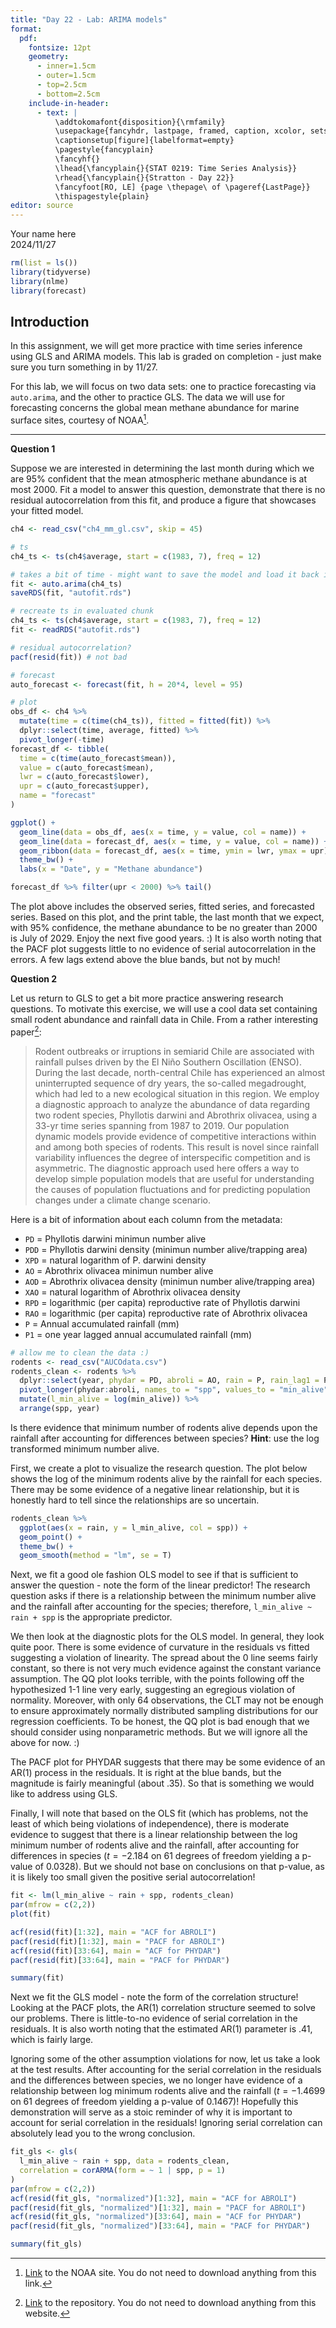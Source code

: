 ```yaml
---
title: "Day 22 - Lab: ARIMA models"
format:
  pdf:
    fontsize: 12pt
    geometry:
      - inner=1.5cm
      - outer=1.5cm
      - top=2.5cm
      - bottom=2.5cm
    include-in-header:
      - text: |
          \addtokomafont{disposition}{\rmfamily}
          \usepackage{fancyhdr, lastpage, framed, caption, xcolor, setspace}
          \captionsetup[figure]{labelformat=empty}
          \pagestyle{fancyplain}
          \fancyhf{}
          \lhead{\fancyplain{}{STAT 0219: Time Series Analysis}}
          \rhead{\fancyplain{}{Stratton - Day 22}}
          \fancyfoot[RO, LE] {page \thepage\ of \pageref{LastPage}}
          \thispagestyle{plain}
editor: source
---
```

\vspace{-3in}
\textbf{Name:} Your name here  
\textbf{Due:} 2024/11/27  
\vspace{1.5in}


```r
rm(list = ls())
library(tidyverse)
library(nlme)
library(forecast)
```

## Introduction

In this assignment, we will get more practice with time series inference using GLS and ARIMA models. This lab is graded on completion - just make sure you turn something in by 11/27. 

For this lab, we will focus on two data sets: one to practice forecasting via `auto.arima`, and the other to practice GLS. The data we will use for forecasting concerns the global mean methane abundance for marine surface sites, courtesy of NOAA[^1]. 

[^1]: [Link](https://gml.noaa.gov/ccgg/trends_ch4/) to the NOAA site. You do not need to download anything from this link. 

***

\newpage

**Question 1**

Suppose we are interested in determining the last month during which we are 95% confident that the mean atmospheric methane abundance is at most 2000. Fit a model to answer this question, demonstrate that there is no residual autocorrelation from this fit, and produce a figure that showcases your fitted model. 

```r
ch4 <- read_csv("ch4_mm_gl.csv", skip = 45)
```

```r
# ts
ch4_ts <- ts(ch4$average, start = c(1983, 7), freq = 12)

# takes a bit of time - might want to save the model and load it back in
fit <- auto.arima(ch4_ts)
saveRDS(fit, "autofit.rds")
```

```r
# recreate ts in evaluated chunk
ch4_ts <- ts(ch4$average, start = c(1983, 7), freq = 12)
fit <- readRDS("autofit.rds")

# residual autocorrelation?
pacf(resid(fit)) # not bad

# forecast
auto_forecast <- forecast(fit, h = 20*4, level = 95)

# plot
obs_df <- ch4 %>%
  mutate(time = c(time(ch4_ts)), fitted = fitted(fit)) %>%
  dplyr::select(time, average, fitted) %>%
  pivot_longer(-time)
forecast_df <- tibble(
  time = c(time(auto_forecast$mean)),
  value = c(auto_forecast$mean),
  lwr = c(auto_forecast$lower),
  upr = c(auto_forecast$upper),
  name = "forecast"
)

ggplot() + 
  geom_line(data = obs_df, aes(x = time, y = value, col = name)) +
  geom_line(data = forecast_df, aes(x = time, y = value, col = name)) +
  geom_ribbon(data = forecast_df, aes(x = time, ymin = lwr, ymax = upr), alpha = .15) +
  theme_bw() +
  labs(x = "Date", y = "Methane abundance")

forecast_df %>% filter(upr < 2000) %>% tail()
```

:::{.callout-warning icon=false appearance="simple"}
The plot above includes the observed series, fitted series, and forecasted series. Based on this plot, and the print table, the last month that we expect, with 95% confidence, the methane abundance to be no greater than 2000 is July of 2029. Enjoy the next five good years. :) It is also worth noting that the PACF plot suggests little to no evidence of serial autocorrelation in the errors. A few lags extend above the blue bands, but not by much!
:::

\newpage

**Question 2**

Let us return to GLS to get a bit more practice answering research questions. To motivate this exercise, we will use a cool data set containing small rodent abundance and rainfall data in Chile. From a rather interesting paper[^2]:

> Rodent outbreaks or irruptions in semiarid Chile are associated with rainfall pulses driven by the El Niño Southern Oscillation (ENSO). During the last decade, north-central Chile has experienced an almost uninterrupted sequence of dry years, the so-called megadrought, which had led to a new ecological situation in this region. We employ a diagnostic approach to analyze the abundance of data regarding two rodent species, Phyllotis darwini and Abrothrix olivacea, using a 33-yr time series spanning from 1987 to 2019. Our population dynamic models provide evidence of competitive interactions within and among both species of rodents. This result is novel since rainfall variability influences the degree of interspecific competition and is asymmetric. The diagnostic approach used here offers a way to develop simple population models that are useful for understanding the causes of population fluctuations and for predicting population changes under a climate change scenario. 

Here is a bit of information about each column from the metadata:

- `PD` = Phyllotis darwini minimun number alive
- `PDD` = Phyllotis darwini density (minimun number alive/trapping area)
- `XPD` = natural logarithm of P. darwini density
- `AO` = Abrothrix olivacea minimun number alive
- `AOD` = Abrothrix olivacea density (minimun number alive/trapping area)
- `XAO` = natural logarithm of Abrothrix olivacea density
- `RPD` = logarithmic (per capita) reproductive rate of Phyllotis darwini
- `RAO` = logarithmic (per capita) reproductive rate of Abrothrix olivacea
- `P` = Annual accumulated rainfall (mm)
- `P1` = one year lagged annual accumulated rainfall (mm)

[^2]: [Link](https://datadryad.org/stash/dataset/doi:10.5061/dryad.573n5tbcb) to the repository. You do not need to download anything from this website.

```r
# allow me to clean the data :)
rodents <- read_csv("AUCOdata.csv")
rodents_clean <- rodents %>%
  dplyr::select(year, phydar = PD, abroli = AO, rain = P, rain_lag1 = P1) %>%
  pivot_longer(phydar:abroli, names_to = "spp", values_to = "min_alive") %>%
  mutate(l_min_alive = log(min_alive)) %>%
  arrange(spp, year)
```

\newpage

Is there evidence that minimum number of rodents alive depends upon the rainfall after accounting for differences between species? **Hint**: use the log transformed minimum number alive.

:::{.callout-warning icon=false appearance="simple"}
First, we create a plot to visualize the research question. The plot below shows the log of the minimum rodents alive by the rainfall for each species. There may be some evidence of a negative linear relationship, but it is honestly hard to tell since the relationships are so uncertain. 
:::

```r
rodents_clean %>%
  ggplot(aes(x = rain, y = l_min_alive, col = spp)) + 
  geom_point() +
  theme_bw() +
  geom_smooth(method = "lm", se = T)
```

:::{.callout-warning icon=false appearance="simple"}
Next, we fit a good ole fashion OLS model to see if that is sufficient to answer the question - note the form of the linear predictor! The research question asks if there is a relationship between the minimum number alive and the rainfall after accounting for the species; therefore, `l_min_alive ~ rain + spp` is the appropriate predictor. 

\vspace{.125in}

We then look at the diagnostic plots for the OLS model. In general, they look quite poor. There is some evidence of curvature in the residuals vs fitted suggesting a violation of linearity. The spread about the 0 line seems fairly constant, so there is not very much evidence against the constant variance assumption. The QQ plot looks terrible, with the points following off the hypothesized 1-1 line very early, suggesting an egregious violation of normality. Moreover, with only 64 observations, the CLT may not be enough to ensure approximately normally distributed sampling distributions for our regression coefficients. To be honest, the QQ plot is bad enough that we should consider using nonparametric methods. But we will ignore all the above for now. :)

\vspace{.125in}

The PACF plot for PHYDAR suggests that there may be some evidence of an AR(1) process in the residuals. It is right at the blue bands, but the magnitude is fairly meaningful (about .35). So that is something we would like to address using GLS. 

\vspace{.125in}

Finally, I will note that based on the OLS fit (which has problems, not the least of which being violations of independence), there is moderate evidence to suggest that there is a linear relationship between the log minimum number of rodents alive and the rainfall, after accounting for differences in species ($t = -2.184$ on 61 degrees of freedom yielding a p-value of 0.0328). But we should not base on conclusions on that p-value, as it is likely too small given the positive serial autocorrelation!
:::

```r
fit <- lm(l_min_alive ~ rain + spp, rodents_clean)
par(mfrow = c(2,2))
plot(fit)

acf(resid(fit)[1:32], main = "ACF for ABROLI")
pacf(resid(fit)[1:32], main = "PACF for ABROLI")
acf(resid(fit)[33:64], main = "ACF for PHYDAR")
pacf(resid(fit)[33:64], main = "PACF for PHYDAR")

summary(fit)
```

:::{.callout-warning icon=false appearance="simple"}
Next we fit the GLS model - note the form of the correlation structure! Looking at the PACF plots, the AR(1) correlation structure seemed to solve our problems. There is little-to-no evidence of serial correlation in the residuals. It is also worth noting that the estimated AR(1) parameter is .41, which is fairly large.

\vspace{.125in}

Ignoring some of the other assumption violations for now, let us take a look at the test results. After accounting for the serial correlation in the residuals and the differences between species, we no longer have evidence of a relationship between log minimum rodents alive and the rainfall ($t = -1.4699$ on 61 degrees of freedom yielding a p-value of 0.1467)! Hopefully this demonstration will serve as a stoic reminder of why it is important to account for serial correlation in the residuals! Ignoring serial correlation can absolutely lead you to the wrong conclusion. 
:::

```r
fit_gls <- gls(
  l_min_alive ~ rain + spp, data = rodents_clean,
  correlation = corARMA(form = ~ 1 | spp, p = 1)
)
par(mfrow = c(2,2))
acf(resid(fit_gls, "normalized")[1:32], main = "ACF for ABROLI")
pacf(resid(fit_gls, "normalized")[1:32], main = "PACF for ABROLI")
acf(resid(fit_gls, "normalized")[33:64], main = "ACF for PHYDAR")
pacf(resid(fit_gls, "normalized")[33:64], main = "PACF for PHYDAR")

summary(fit_gls)
```





